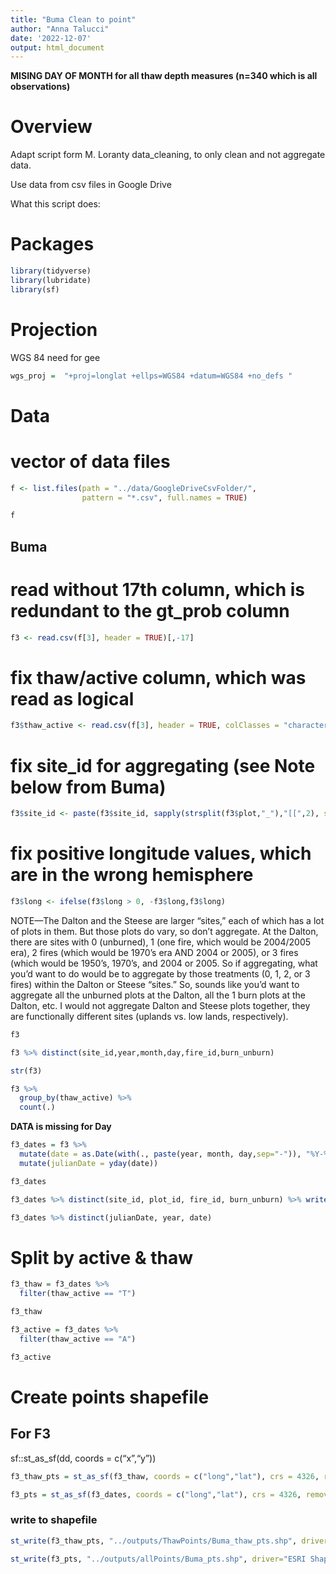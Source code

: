```yaml
---
title: "Buma Clean to point"
author: "Anna Talucci"
date: '2022-12-07'
output: html_document
---
```


**MISING DAY OF MONTH for all thaw depth measures (n=340 which is all observations)**

# Overview

Adapt script form M. Loranty data_cleaning, to only clean and not aggregate data. 

Use data from csv files in Google Drive

What this script does:


# Packages

```r
library(tidyverse)
library(lubridate)
library(sf)
```
# Projection

WGS 84 need for gee
```r
wgs_proj =  "+proj=longlat +ellps=WGS84 +datum=WGS84 +no_defs "
```

# Data

# vector of data files
```r
f <- list.files(path = "../data/GoogleDriveCsvFolder/",
                pattern = "*.csv", full.names = TRUE)
```

```r
f
```



## Buma
# read without 17th column, which is redundant to the gt_prob column
```r
f3 <- read.csv(f[3], header = TRUE)[,-17]
```
# fix thaw/active column, which was read as logical
```r
f3$thaw_active <- read.csv(f[3], header = TRUE, colClasses = "character")[,20]
```
# fix site_id for aggregating (see Note below from Buma)
```r
f3$site_id <- paste(f3$site_id, sapply(strsplit(f3$plot,"_"),"[[",2), sep="_" )
```

# fix positive longitude values, which are in the wrong hemisphere
```r
f3$long <- ifelse(f3$long > 0, -f3$long,f3$long)
```
NOTE---The Dalton and the Steese are larger "sites," each of which has a lot of plots in them.  But those plots do vary, so don't aggregate.  At the Dalton, there are sites with 0 (unburned), 1 (one fire, which would be 2004/2005 era), 2 fires (which would be 1970's era AND 2004 or 2005), or 3 fires (which would be 1950's, 1970's, and 2004 or 2005.  So if aggregating, what you'd want to do would be to aggregate by those treatments (0, 1, 2, or 3 fires) within the Dalton or Steese "sites."  So, sounds like you'd want to aggregate all the unburned plots at the Dalton, all the 1 burn plots at the Dalton, etc.  I would not aggregate Dalton and Steese plots together, they are functionally different sites (uplands vs. low lands, respectively).

```r
f3
```

```r
f3 %>% distinct(site_id,year,month,day,fire_id,burn_unburn)
```

```r
str(f3)
```
```r
f3 %>% 
  group_by(thaw_active) %>%
  count(.)
```
**DATA is missing for Day**
```r
f3_dates = f3 %>%
  mutate(date = as.Date(with(., paste(year, month, day,sep="-")), "%Y-%m-%d")) %>%
  mutate(julianDate = yday(date)) 

f3_dates
```

```r
f3_dates %>% distinct(site_id, plot_id, fire_id, burn_unburn) %>% write.csv(., '../outputs/pairs/buma.csv')
```

```r
f3_dates %>% distinct(julianDate, year, date)
```
# Split by active & thaw
```r
f3_thaw = f3_dates %>% 
  filter(thaw_active == "T") 

f3_thaw

f3_active = f3_dates %>% 
  filter(thaw_active == "A") 

f3_active
```

# Create points shapefile

## For F3
sf::st_as_sf(dd, coords = c("x","y"))
```r
f3_thaw_pts = st_as_sf(f3_thaw, coords = c("long","lat"), crs = 4326, remove = FALSE)
```

```r
f3_pts = st_as_sf(f3_dates, coords = c("long","lat"), crs = 4326, remove = FALSE)
```

### write to shapefile
```r
st_write(f3_thaw_pts, "../outputs/ThawPoints/Buma_thaw_pts.shp", driver="ESRI Shapefile")
```

```r
st_write(f3_pts, "../outputs/allPoints/Buma_pts.shp", driver="ESRI Shapefile")
```
